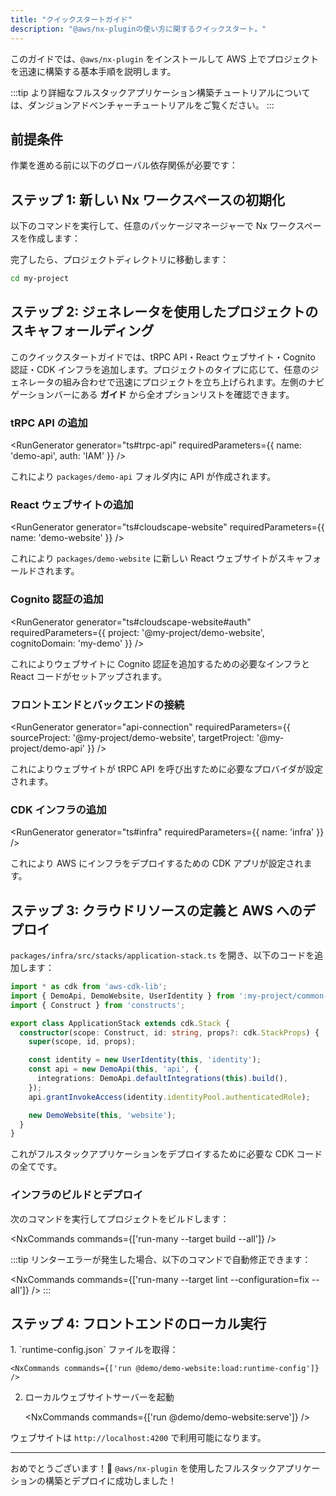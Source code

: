 ```yaml
---
title: "クイックスタートガイド"
description: "@aws/nx-pluginの使い方に関するクイックスタート。"
---
```





このガイドでは、`@aws/nx-plugin` をインストールして AWS 上でプロジェクトを迅速に構築する基本手順を説明します。

:::tip
より詳細なフルスタックアプリケーション構築チュートリアルについては、<Link path="get_started/tutorials/dungeon-game/overview">ダンジョンアドベンチャーチュートリアル</Link>をご覧ください。
:::

## 前提条件

作業を進める前に以下のグローバル依存関係が必要です：

<Snippet name="prerequisites" />

## ステップ 1: 新しい Nx ワークスペースの初期化

以下のコマンドを実行して、任意のパッケージマネージャーで Nx ワークスペースを作成します：

<CreateNxWorkspaceCommand workspace="my-project" />

完了したら、プロジェクトディレクトリに移動します：

```sh
cd my-project
```

## ステップ 2: ジェネレータを使用したプロジェクトのスキャフォールディング

このクイックスタートガイドでは、tRPC API・React ウェブサイト・Cognito 認証・CDK インフラを追加します。プロジェクトのタイプに応じて、任意のジェネレータの組み合わせで迅速にプロジェクトを立ち上げられます。左側のナビゲーションバーにある __ガイド__ から全オプションリストを確認できます。

### tRPC API の追加

<RunGenerator generator="ts#trpc-api" requiredParameters={{ name: 'demo-api', auth: 'IAM' }} />

これにより `packages/demo-api` フォルダ内に API が作成されます。

### React ウェブサイトの追加

<RunGenerator generator="ts#cloudscape-website" requiredParameters={{ name: 'demo-website' }} />

これにより `packages/demo-website` に新しい React ウェブサイトがスキャフォールドされます。

### Cognito 認証の追加

<RunGenerator generator="ts#cloudscape-website#auth" requiredParameters={{ project: '@my-project/demo-website', cognitoDomain: 'my-demo' }} />

これによりウェブサイトに Cognito 認証を追加するための必要なインフラと React コードがセットアップされます。

### フロントエンドとバックエンドの接続

<RunGenerator generator="api-connection" requiredParameters={{ sourceProject: '@my-project/demo-website', targetProject: '@my-project/demo-api' }} />

これによりウェブサイトが tRPC API を呼び出すために必要なプロバイダが設定されます。

### CDK インフラの追加

<RunGenerator generator="ts#infra" requiredParameters={{ name: 'infra' }} />

これにより AWS にインフラをデプロイするための CDK アプリが設定されます。

## ステップ 3: クラウドリソースの定義と AWS へのデプロイ

`packages/infra/src/stacks/application-stack.ts` を開き、以下のコードを追加します：

```typescript
import * as cdk from 'aws-cdk-lib';
import { DemoApi, DemoWebsite, UserIdentity } from ':my-project/common-constructs';
import { Construct } from 'constructs';

export class ApplicationStack extends cdk.Stack {
  constructor(scope: Construct, id: string, props?: cdk.StackProps) {
    super(scope, id, props);

    const identity = new UserIdentity(this, 'identity');
    const api = new DemoApi(this, 'api', {
      integrations: DemoApi.defaultIntegrations(this).build(),
    });
    api.grantInvokeAccess(identity.identityPool.authenticatedRole);

    new DemoWebsite(this, 'website');
  }
}
```

これがフルスタックアプリケーションをデプロイするために必要な CDK コードの全てです。

### インフラのビルドとデプロイ

次のコマンドを実行してプロジェクトをビルドします：

<NxCommands commands={['run-many --target build --all']} />

:::tip
リンターエラーが発生した場合、以下のコマンドで自動修正できます：

<NxCommands commands={['run-many --target lint --configuration=fix --all']} />
:::

## ステップ 4: フロントエンドのローカル実行

<Steps>
1. `runtime-config.json` ファイルを取得：

    <NxCommands commands={['run @demo/demo-website:load:runtime-config']} />

2. ローカルウェブサイトサーバーを起動

    <NxCommands commands={['run @demo/demo-website:serve']} />
</Steps>

ウェブサイトは `http://localhost:4200` で利用可能になります。

---

おめでとうございます！🎉 `@aws/nx-plugin` を使用したフルスタックアプリケーションの構築とデプロイに成功しました！